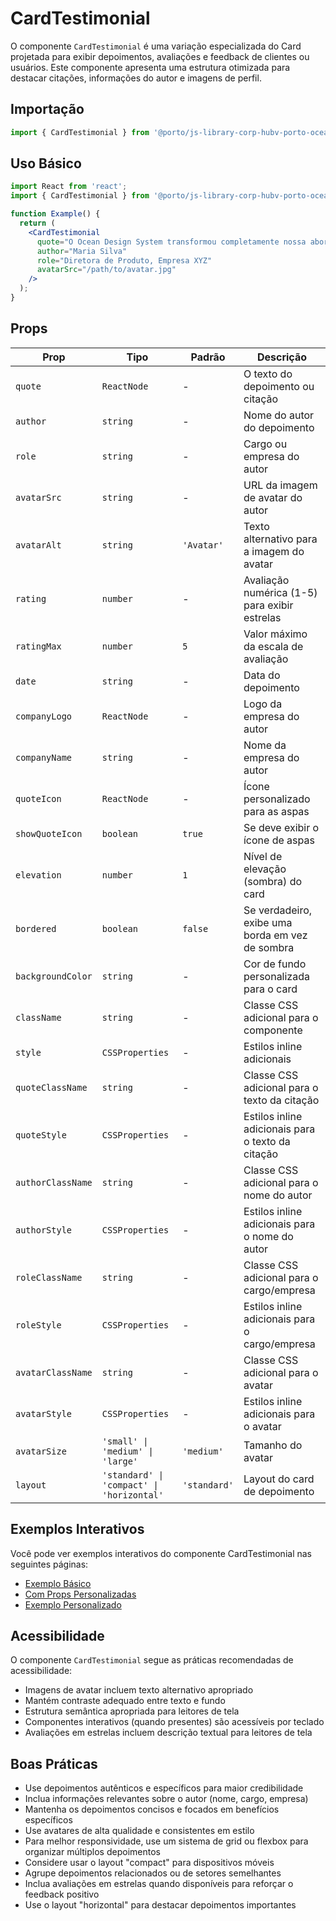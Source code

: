 

<Meta title="Components/CardTestimonial" />

# CardTestimonial

O componente `CardTestimonial` é uma variação especializada do Card projetada para exibir depoimentos, avaliações e feedback de clientes ou usuários. Este componente apresenta uma estrutura otimizada para destacar citações, informações do autor e imagens de perfil.



## Importação

```jsx
import { CardTestimonial } from '@porto/js-library-corp-hubv-porto-ocean';
```

## Uso Básico

```jsx
import React from 'react';
import { CardTestimonial } from '@porto/js-library-corp-hubv-porto-ocean';

function Example() {
  return (
    <CardTestimonial
      quote="O Ocean Design System transformou completamente nossa abordagem de desenvolvimento de interfaces. A consistência e a facilidade de uso são impressionantes."
      author="Maria Silva"
      role="Diretora de Produto, Empresa XYZ"
      avatarSrc="/path/to/avatar.jpg"
    />
  );
}
```

## Props

| Prop | Tipo | Padrão | Descrição |
|------|------|--------|-----------|
| `quote` | `ReactNode` | - | O texto do depoimento ou citação |
| `author` | `string` | - | Nome do autor do depoimento |
| `role` | `string` | - | Cargo ou empresa do autor |
| `avatarSrc` | `string` | - | URL da imagem de avatar do autor |
| `avatarAlt` | `string` | `'Avatar'` | Texto alternativo para a imagem do avatar |
| `rating` | `number` | - | Avaliação numérica (1-5) para exibir estrelas |
| `ratingMax` | `number` | `5` | Valor máximo da escala de avaliação |
| `date` | `string` | - | Data do depoimento |
| `companyLogo` | `ReactNode` | - | Logo da empresa do autor |
| `companyName` | `string` | - | Nome da empresa do autor |
| `quoteIcon` | `ReactNode` | - | Ícone personalizado para as aspas |
| `showQuoteIcon` | `boolean` | `true` | Se deve exibir o ícone de aspas |
| `elevation` | `number` | `1` | Nível de elevação (sombra) do card |
| `bordered` | `boolean` | `false` | Se verdadeiro, exibe uma borda em vez de sombra |
| `backgroundColor` | `string` | - | Cor de fundo personalizada para o card |
| `className` | `string` | - | Classe CSS adicional para o componente |
| `style` | `CSSProperties` | - | Estilos inline adicionais |
| `quoteClassName` | `string` | - | Classe CSS adicional para o texto da citação |
| `quoteStyle` | `CSSProperties` | - | Estilos inline adicionais para o texto da citação |
| `authorClassName` | `string` | - | Classe CSS adicional para o nome do autor |
| `authorStyle` | `CSSProperties` | - | Estilos inline adicionais para o nome do autor |
| `roleClassName` | `string` | - | Classe CSS adicional para o cargo/empresa |
| `roleStyle` | `CSSProperties` | - | Estilos inline adicionais para o cargo/empresa |
| `avatarClassName` | `string` | - | Classe CSS adicional para o avatar |
| `avatarStyle` | `CSSProperties` | - | Estilos inline adicionais para o avatar |
| `avatarSize` | `'small' \| 'medium' \| 'large'` | `'medium'` | Tamanho do avatar |
| `layout` | `'standard' \| 'compact' \| 'horizontal'` | `'standard'` | Layout do card de depoimento |

## Exemplos Interativos

Você pode ver exemplos interativos do componente CardTestimonial nas seguintes páginas:

- [Exemplo Básico](/story/components-cardtestimonial-examples--default)
- [Com Props Personalizadas](/story/components-cardtestimonial-examples--with-custom-props)
- [Exemplo Personalizado](/story/components-cardtestimonial-examples--custom-example)
## Acessibilidade

O componente `CardTestimonial` segue as práticas recomendadas de acessibilidade:

- Imagens de avatar incluem texto alternativo apropriado
- Mantém contraste adequado entre texto e fundo
- Estrutura semântica apropriada para leitores de tela
- Componentes interativos (quando presentes) são acessíveis por teclado
- Avaliações em estrelas incluem descrição textual para leitores de tela

## Boas Práticas

- Use depoimentos autênticos e específicos para maior credibilidade
- Inclua informações relevantes sobre o autor (nome, cargo, empresa)
- Mantenha os depoimentos concisos e focados em benefícios específicos
- Use avatares de alta qualidade e consistentes em estilo
- Para melhor responsividade, use um sistema de grid ou flexbox para organizar múltiplos depoimentos
- Considere usar o layout "compact" para dispositivos móveis
- Agrupe depoimentos relacionados ou de setores semelhantes
- Inclua avaliações em estrelas quando disponíveis para reforçar o feedback positivo
- Use o layout "horizontal" para destacar depoimentos importantes
